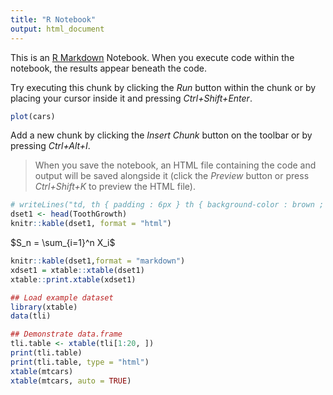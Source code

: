 ```yaml
---
title: "R Notebook"
output: html_document
---
```


This is an [R Markdown](http://rmarkdown.rstudio.com) Notebook. When you execute code within the notebook, the results appear beneath the code. 

Try executing this chunk by clicking the *Run* button within the chunk or by placing your cursor inside it and pressing *Ctrl+Shift+Enter*. 

```r
plot(cars)
```

Add a new chunk by clicking the *Insert Chunk* button on the toolbar or by pressing *Ctrl+Alt+I*.

> When you save the notebook, an HTML file containing the code and output will be saved alongside it (click the *Preview* button or press *Ctrl+Shift+K* to preview the HTML file).

```r
# writeLines("td, th { padding : 6px } th { background-color : brown ; color : white; border : 1px solid white; } td { color : brown ; border : 1px solid brown }", con = "mystyle.css")
dset1 <- head(ToothGrowth)
knitr::kable(dset1, format = "html")
```

$S_n = \sum_{i=1}^n X_i$


```r
knitr::kable(dset1,format = "markdown")
xdset1 = xtable::xtable(dset1)
xtable::print.xtable(xdset1)
```


```r
## Load example dataset
library(xtable)
data(tli)

## Demonstrate data.frame
tli.table <- xtable(tli[1:20, ])
print(tli.table)
print(tli.table, type = "html")
xtable(mtcars)
xtable(mtcars, auto = TRUE)
```


